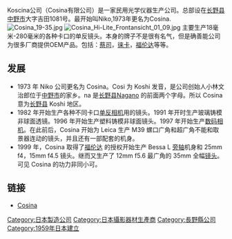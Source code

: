 {{primarysources|time=2010-06-18T10:34:06+00:00}}
Koscina公司（Cosina有限公司）是一家民用光学仪器生产公司。总部设在[[长野县|长野县]][[中野市|中野市]]大字吉田1081号。最开始叫Niko,1973年更名为Cosina.
[[File:Cosina_19-35.jpg|thumb]]
[[File:Cosina_Hi-Lite_Frontansicht_01_09.jpg|thumb]]
主要生产18毫米-280毫米的各种卡口的单反镜头。本身的牌子不是很有名气，但是确善能公司为很多厂商提供OEM产品。包括：[[蔡司|蔡司]]，[[徕卡|徕卡]]，[[福伦达|福伦达]]等等。

==发展==
*1973 年 Niko 公司更名为 Cosina。Cosi 为 Koshi 发音，是公司创始人小林文治郎位于[[中野市|中野市]]的家乡。na 是[[长野县|长野县]]Nagano 的前面两个字母。所以 Cosina 意为[[长野县|长野县]] Koshi 地区。
*1982 年开始生产各种不同卡口[[单反相机|单反相机]]用的镜头。1991 年开时生产玻璃铸模非球面透镜。1996 年开始生产塑料铸模非球面镜头。1997 年开始生产[[数码相机|数码相机]]。在此前后，Cosina 开始为 Leica 生产 M39 螺口广角和超广角不能和取景器连动的镜头，并且还有一部配套的机身。
*1999 年，Cosina 取得了[[福伦达|福伦达]] 的授权开始生产 Bessa L [[旁轴|旁轴]]机身和 25mm f4，15mm f4.5 镜头。继而又生产了 12mm f5.6 最广角的 35mm 全幅[[镜头|镜头]]。可见 Cosina 的功力非同小可。

==链接==
* [https://web.archive.org/web/20080619204346/http://www.cosina.co.jp/seihin/voigt/english/index.html Cosina]

{{Electronics industry in Japan}}

[[Category:日本製造公司|Category:日本製造公司]]
[[Category:日本攝影器材生產商|Category:日本攝影器材生產商]]
[[Category:長野縣公司|Category:長野縣公司]]
[[Category:1959年日本建立|Category:1959年日本建立]]
